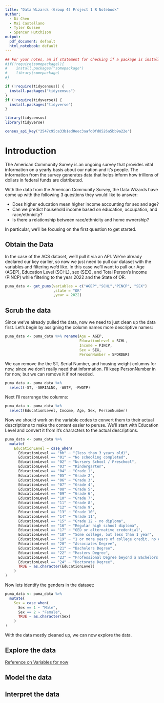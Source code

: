 ```yaml
---
title: "Data Wizards (Group 4) Project 1 R Notebook"
author:
  - Di Chen
  - Mai Castellano
  - Tyler Kussee
  - Spencer Hutchison
output:
  pdf_document: default
  html_notebook: default
---
```


```r
## For your notes, an if statement for checking if a package is installed :)
#if(!require(somepackage)){
#    install.packages("somepackage")
#    library(somepackage)
#}

if (!require(tidycensus)) {
  install.packages("tidycensus")
}
if (!require(tidyverse)) {
  install.packages("tidyverse")
}
```


```r
library(tidycensus)
library(tidyverse)

census_api_key("2547c95ce33b1ed0eec3aafd0fd8526a5bb9a22e")
```

# Introduction

The American Community Survey is an ongoing survey that provides vital information
on a yearly basis about our nation and it's people. The information from the survey 
generates data that helps inform how trillions of dollars in federal funds are distributed.

With the data from the American Community Survey, the Data Wizards have come up 
with the following 3 questions they would like to answer:

* Does higher education mean higher income accounting for sex and age?
* Can we predict household income based on education, occupation, and race/ethnicity?
* Is there a relationship between race/ethnicity and home ownership?

In particular, we'll be focusing on the first question to get started.

## Obtain the Data

In the case of the ACS dataset, we'll pull it via an API. We've already declared
our key earlier, so now we just need to pull our dataset with the variables and filtering 
we'd like. In this case we'll want to pull our Age (AGEP), Education Level (SCHL), 
sex (SEX), and Total Person's Income (PINCP) while filtering to the year 2022 and the State of OR.

```r
puma_data <- get_pums(variables = c("AGEP","SCHL","PINCP", "SEX")
                      ,state = "OR"
                      ,year = 2022)
```

## Scrub the data

Since we've already pulled the data, now we need to just clean up the data first. 
Let's begin by assigning the column names more descriptive names:

```r
puma_data <- puma_data %>% rename(Age = AGEP,
                                  EducationLevel = SCHL,
                                  Income = PINCP,
                                  Sex = SEX,
                                  PersonNumber = SPORDER)
```

We can remove the the ST, Serial Number, and housing weight columns for now, 
since we don't really need that information. I'll keep PersonNumber in for now,
but we can remove it if not needed.

```r
puma_data <- puma_data %>% 
  select(-ST, -SERIALNO, -WGTP, -PWGTP)
```

Next I'll rearrange the columns:

```r
puma_data <- puma_data %>%
  select(EducationLevel, Income, Age, Sex, PersonNumber)
```

Now we should work on the variable codes to convert them to their actual descriptions to make the content easier to peruse. We'll start with Education Level and convert it from it's characters to the actual descriptions.

```r
puma_data <- puma_data %>%
  mutate(
    EducationLevel = case_when(
      EducationLevel == "bb" ~ "(less than 3 years old)",
      EducationLevel == "01" ~ "No schooling completed",
      EducationLevel == "02" ~ "Nursery School / Preschool",
      EducationLevel == "03" ~ "Kindergarten",
      EducationLevel == "04" ~ "Grade 1",
      EducationLevel == "05" ~ "Grade 2",
      EducationLevel == "06" ~ "Grade 3",
      EducationLevel == "07" ~ "Grade 4",
      EducationLevel == "08" ~ "Grade 5",
      EducationLevel == "09" ~ "Grade 6",
      EducationLevel == "10" ~ "Grade 7",
      EducationLevel == "11" ~ "Grade 8",
      EducationLevel == "12" ~ "Grade 9",
      EducationLevel == "13" ~ "Grade 10",
      EducationLevel == "14" ~ "Grade 11",
      EducationLevel == "15" ~ "Grade 12 - no diploma",
      EducationLevel == "16" ~ "Regular high school diploma",
      EducationLevel == "17" ~ "GED or alternative credential",
      EducationLevel == "18" ~ "Some college, but less than 1 year",
      EducationLevel == "19" ~ "1 or more years of college credit, no degree",
      EducationLevel == "20" ~ "Associates Degree",
      EducationLevel == "21" ~ "Bachelors Degree",
      EducationLevel == "22" ~ "Masters Degree",
      EducationLevel == "23" ~ "Professional Degree beyond a Bachelors Degree",
      EducationLevel == "24" ~ "Doctorate Degree",
      TRUE ~ as.character(EducationLevel)
    )
)
```

Now lets identify the genders in the dataset:

```r
puma_data <- puma_data %>%
  mutate(
    Sex = case_when(
      Sex == 1 ~ "Male",
      Sex == 2 ~ "Female",
      TRUE ~ as.character(Sex)
    )
)
```

With the data mostly cleaned up, we can now explore the data.

## Explore the data

[Reference on Variables for now](https://usa.ipums.org/usa/resources/codebooks/DataDict1822.pdf)

## Model the data

## Interpret the data
